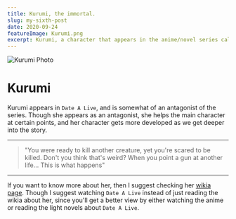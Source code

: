 ```yaml
---
title: Kurumi, the immortal.
slug: my-sixth-post
date: 2020-09-24
featureImage: Kurumi.png
excerpt: Kurumi, a character that appears in the anime/novel series called 'Date A Live'.
---
```


![Kurumi Photo](Kurumi.png)

# Kurumi

Kurumi appears in `Date A Live`, and is somewhat of an antagonist of the series. Though she appears as an antagonist, she helps the main character at certain points, and her character gets more developed as we get deeper into the story.

---

> "You were ready to kill another creature, yet you're scared to be killed. Don't you think that's weird? When you point a gun at another life... This is what happens"

---

If you want to know more about her, then I suggest checking her [wikia page](https://date-a-live.fandom.com/wiki/Kurumi_Tokisaki). Though I suggest watching `Date A Live` instead of just reading the wikia about her, since you'll get a better view by either watching the anime or reading the light novels about `Date A Live`.


